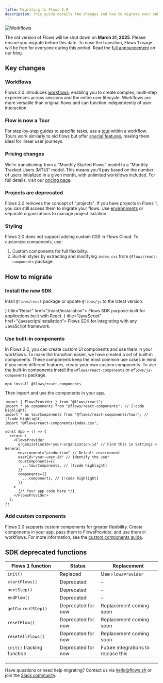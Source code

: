 ```yaml
---
title: Migrating to Flows 2.0
description: This guide details the changes and how to migrate your onboarding flows to Flows 2.0
---
```



![Workflows](/workflows/main.png)

The old version of Flows will be shut down on **March 31, 2025**. Please ensure you migrate before
this date. To ease the transition, Flows 1 usage will be free for everyone during this period. Read the [full announcement](https://flows.sh/blog/flows-v2) on our blog.

## Key changes

### Workflows

Flows 2.0 introduces [workflows](/workflows/overview), enabling you to create complex, multi-step experiences across sessions and the entire user lifecycle. Workflows are more versatile than original flows and can function independently of user interaction.

### Flow is now a Tour

For step-by-step guides to specific tasks, use a [tour](/tours) within a workflow. Tours work similarly to old flows but offer [special features](/tours#tours-vs-workflows), making them ideal for linear user journeys.

### Pricing changes

We’re transitioning from a “Monthly Started Flows” model to a “Monthly Tracked Users (MTU)” model. This means you’ll pay based on the number of users initialized in a given month, with unlimited workflows included. For full details, visit our [pricing page](https://flows.sh/pricing).

### Projects are deprecated

Flows 2.0 removes the concept of "projects". If you have projects in Flows 1, you can still access them to migrate your flows. Use [environments](/environments) or separate organizations to manage project isolation.

### Styling

Flows 2.0 does not support adding custom CSS in Flows Cloud. To customize components, use:

1. Custom components for full flexibility.
2. Built-in styles by extracting and modifying `index.css` from `@flows/react-components` package.

## How to migrate

<Steps>

<Step>

### Install the new SDK

Intall `@flows/react` package or update `@flows/js` to the latest version.

<Cards>
  <Card icon={<React16 />} title="React" href="/react/installation">
    Flows SDK purpose-built for applications built with React.
  </Card>
  <Card icon={<JavaScript16 />} title="JavaScript" href="/javascript/installation">
    Flows SDK for integrating with any JavaScript framework.
  </Card>
</Cards>

</Step>

<Step>

### Use built-in components

In Flows 2.0, you can create custom UI components and use them in your workflows. To make the transition easier, we have created a set of built-in components. These components keep the most common use cases in mind, if you need different features, create your own custom components. To use the built-in components install the `@flows/react-components` or `@flows/js-components` package.

```package-install
npm install @flows/react-components
```

Then import and use the components in your app.

```tsx title="layout.tsx"
import { FlowsProvider } from "@flows/react";
import * as components from "@flows/react-components"; // [!code highlight]
import * as tourComponents from "@flows/react-components/tour"; // [!code highlight]
import "@flows/react-components/index.css";

const App = () => {
  return (
    <FlowsProvider
      organizationId="your-organization-id" // Find this in Settings > General
      environment="production" // Default environment
      userId="your-user-id" // Identify the user
      tourComponents={{
        ...tourComponents, // [!code highlight]
      }}
      components={{
        ...components, // [!code highlight]
      }}
    >
      {/* Your app code here */}
    </FlowsProvider>
  );
};
```

</Step>

<Step>

### Add custom components

Flows 2.0 supports custom components for greater flexibility. Create components in your app, pass them to FlowsProvider, and use them in workflows. For more information, see the [custom components guide](/create-custom-components).

</Step>

</Steps>

## SDK deprecated functions

| Flows 1 function           | Status             | Replacement                         |
| -------------------------- | ------------------ | ----------------------------------- |
| `init()`                   | Replaced           | Use `FlowsProvider`                 |
| `startFlows()`             | Deprecated         | –                                   |
| `nextStep()`               | Deprecated         | –                                   |
| `endFlow()`                | Deprecated         | –                                   |
| `getCurrentStep()`         | Deprecated for now | Replacement coming soon             |
| `resetFlow()`              | Deprecated for now | Replacement coming soon             |
| `resetAllFlows()`          | Deprecated for now | Replacement coming soon             |
| `init()` tracking function | Deprecated for now | Future integrations to replace this |

---

Have questions or need help migrating? Contact us via hello@flows.sh or join the [Slack community](https://flows.sh/join-slack).

